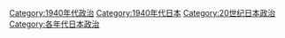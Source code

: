 [[Category:1940年代政治|Category:1940年代政治]]
[[Category:1940年代日本|Category:1940年代日本]]
[[Category:20世纪日本政治|Category:20世纪日本政治]]
[[Category:各年代日本政治|Category:各年代日本政治]]